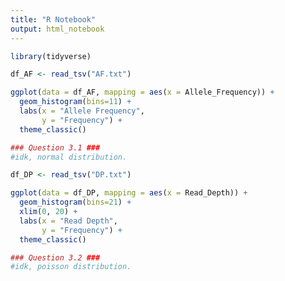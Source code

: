 ```yaml
---
title: "R Notebook"
output: html_notebook
---
```



```r
library(tidyverse)
```

```r
df_AF <- read_tsv("AF.txt")

ggplot(data = df_AF, mapping = aes(x = Allele_Frequency)) +
  geom_histogram(bins=11) +
  labs(x = "Allele Frequency",
       y = "Frequency") +
  theme_classic()

### Question 3.1 ###
#idk, normal distribution.
```

```r
df_DP <- read_tsv("DP.txt")

ggplot(data = df_DP, mapping = aes(x = Read_Depth)) +
  geom_histogram(bins=21) +
  xlim(0, 20) + 
  labs(x = "Read Depth",
       y = "Frequency") +
  theme_classic()

### Question 3.2 ###
#idk, poisson distribution.
```



